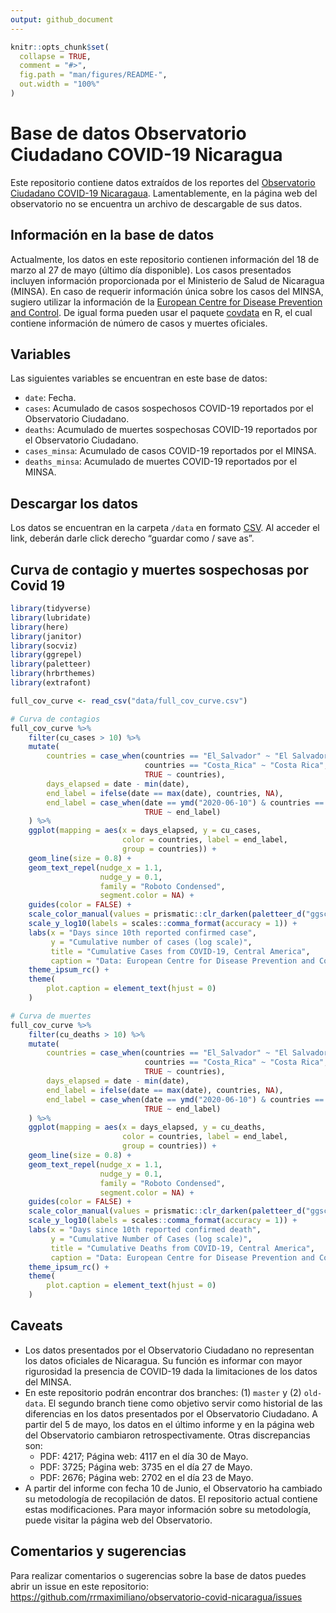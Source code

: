 ```yaml
---
output: github_document
---
```


<!-- README.md is generated from README.Rmd. Please edit that file -->

```r
knitr::opts_chunk$set(
  collapse = TRUE,
  comment = "#>",
  fig.path = "man/figures/README-",
  out.width = "100%"
)
```

# Base de datos Observatorio Ciudadano COVID-19 Nicaragua

Este repositorio contiene datos extraídos de los reportes del [Observatorio Ciudadano COVID-19 Nicaragaua](https://observatorioni.org). Lamentablemente, en la página web del observatorio no se encuentra un archivo de descargable de sus datos. 

## Información en la base de datos

Actualmente, los datos en este repositorio contienen información del 18 de marzo al 27 de mayo (último día disponible). Los casos presentados incluyen información proporcionada por el Ministerio de Salud de Nicaragua (MINSA). En caso de requerir información única sobre los casos del MINSA, sugiero utilizar la información de la [European Centre for Disease Prevention and Control](https://www.ecdc.europa.eu/). De igual forma pueden usar el paquete [covdata](https://kjhealy.github.io/covdata/) en R, el cual contiene información de número de casos y muertes oficiales.

## Variables

Las siguientes variables se encuentran en este base de datos: 

* `date`: Fecha.
* `cases`: Acumulado de casos sospechosos COVID-19 reportados por el Observatorio Ciudadano.
* `deaths`: Acumulado de muertes sospechosas COVID-19 reportados por el Observatorio Ciudadano.
* `cases_minsa`: Acumulado de casos COVID-19 reportados por el MINSA.
* `deaths_minsa`: Acumulado de muertes COVID-19 reportados por el MINSA.

## Descargar los datos

Los datos se encuentran en la carpeta `/data` en formato [CSV](https://raw.githubusercontent.com/RRMaximiliano/observatorio-covid-nicaragua/master/data/observatorio_cases.csv). Al acceder el link, deberán darle click derecho "guardar como / save as".

## Curva de contagio y muertes sospechosas por Covid 19

```r
library(tidyverse)
library(lubridate)
library(here)
library(janitor)
library(socviz)
library(ggrepel)
library(paletteer)
library(hrbrthemes)
library(extrafont)

full_cov_curve <- read_csv("data/full_cov_curve.csv")
```

```r
# Curva de contagios
full_cov_curve %>% 
    filter(cu_cases > 10) %>% 
    mutate(
        countries = case_when(countries == "El_Salvador" ~ "El Salvador",
                              countries == "Costa_Rica" ~ "Costa Rica",
                              TRUE ~ countries),
        days_elapsed = date - min(date),
        end_label = ifelse(date == max(date), countries, NA),
        end_label = case_when(date == ymd("2020-06-10") & countries == "Nicaragua" ~ "Nicaragua",
                              TRUE ~ end_label)
    ) %>%
    ggplot(mapping = aes(x = days_elapsed, y = cu_cases, 
                         color = countries, label = end_label, 
                         group = countries)) + 
    geom_line(size = 0.8) + 
    geom_text_repel(nudge_x = 1.1,
                    nudge_y = 0.1, 
                    family = "Roboto Condensed", 
                    segment.color = NA) + 
    guides(color = FALSE) + 
    scale_color_manual(values = prismatic::clr_darken(paletteer_d("ggsci::category20_d3"), 0.2)) +
    scale_y_log10(labels = scales::comma_format(accuracy = 1)) + 
    labs(x = "Days since 10th reported confirmed case", 
         y = "Cumulative number of cases (log scale)", 
         title = "Cumulative Cases from COVID-19, Central America",
         caption = "Data: European Centre for Disease Prevention and Control.\nData for Nicaragua: Observatorio Ciudadano Covid-19.\nPlot: @rrmaximiliano") + 
    theme_ipsum_rc() +
    theme(
        plot.caption = element_text(hjust = 0)
    )

# Curva de muertes
full_cov_curve %>% 
    filter(cu_deaths > 10) %>% 
    mutate(
        countries = case_when(countries == "El_Salvador" ~ "El Salvador",
                              countries == "Costa_Rica" ~ "Costa Rica",
                              TRUE ~ countries),
        days_elapsed = date - min(date),
        end_label = ifelse(date == max(date), countries, NA),
        end_label = case_when(date == ymd("2020-06-10") & countries == "Nicaragua" ~ "Nicaragua",
                              TRUE ~ end_label)
    ) %>%
    ggplot(mapping = aes(x = days_elapsed, y = cu_deaths, 
                         color = countries, label = end_label, 
                         group = countries)) + 
    geom_line(size = 0.8) + 
    geom_text_repel(nudge_x = 1.1,
                    nudge_y = 0.1, 
                    family = "Roboto Condensed", 
                    segment.color = NA) + 
    guides(color = FALSE) + 
    scale_color_manual(values = prismatic::clr_darken(paletteer_d("ggsci::category20_d3"), 0.2)) +
    scale_y_log10(labels = scales::comma_format(accuracy = 1)) + 
    labs(x = "Days since 10th reported confirmed death", 
         y = "Cumulative Number of Cases (log scale)", 
         title = "Cumulative Deaths from COVID-19, Central America",
         caption = "Data: European Centre for Disease Prevention and Control.\nData for Nicaragua: Observatorio Ciudadano Covid-19.\nPlot: @rrmaximiliano") + 
    theme_ipsum_rc() +
    theme(
        plot.caption = element_text(hjust = 0)
    )

```


## Caveats

* Los datos presentados por el Observatorio Ciudadano no representan los datos oficiales de Nicaragua. Su función es informar con mayor rigurosidad la presencia de COVID-19 dada la limitaciones de los datos del MINSA. 
* En este repositorio podrán encontrar dos branches: (1) `master` y (2) `old-data`. El segundo branch tiene como objetivo servir como historial de las diferencias en los datos presentados por el Observatorio Ciudadano. A partir del 5 de mayo, los datos en el último informe y en la página web del Observatorio cambiaron retrospectivamente. Otras discrepancias son: 
  * PDF: 4217; Página web: 4117 en el día 30 de Mayo.
  * PDF: 3725; Página web: 3735 en el día 27 de Mayo. 
  * PDF: 2676; Página web: 2702 en el día 23 de Mayo.  
* A partir del informe con fecha 10 de Junio, el Observatorio ha cambiado su metodología de recopilación de datos. El repositorio actual contiene estas modificaciones. Para mayor información sobre su metodología, puede visitar la página web del Observatorio.  
 

## Comentarios y sugerencias

Para realizar comentarios o sugerencias sobre la base de datos puedes abrir un issue en este repositorio: [https://github.com/rrmaximiliano/observatorio-covid-nicaragua/issues](https://github.com/rrmaximiliano/observatorio-covid-nicaragua/issues)

